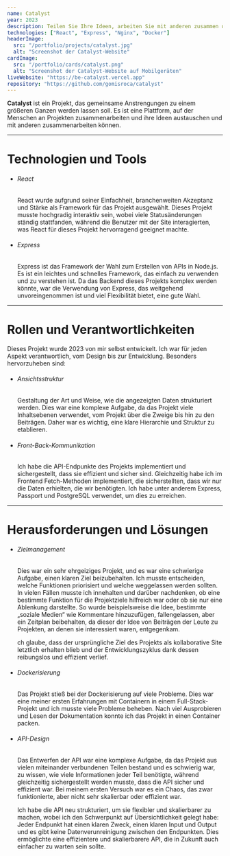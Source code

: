 ```yaml
---
name: Catalyst
year: 2023
description: Teilen Sie Ihre Ideen, arbeiten Sie mit anderen zusammen und bleiben Sie auf dem Laufenden.
technologies: ["React", "Express", "Nginx", "Docker"]
headerImage:
  src: "/portfolio/projects/catalyst.jpg"
  alt: "Screenshot der Catalyst-Website"
cardImage:
  src: "/portfolio/cards/catalyst.png"
  alt: "Screenshot der Catalyst-Website auf Mobilgeräten"
liveWebsite: "https://be-catalyst.vercel.app"
repository: "https://github.com/gomisroca/catalyst"
---
```


<strong>Catalyst</strong> ist ein Projekt, das gemeinsame Anstrengungen zu einem
größeren Ganzen werden lassen soll. Es ist eine Plattform, auf der Menschen an
Projekten zusammenarbeiten und ihre Ideen austauschen und mit anderen
zusammenarbeiten können.

<hr />

<h1 class="text-2xl">Technologien und Tools</h1>
<ul>
  <li>
    <h6 className="text-lg font-semibold">React</h6>
    <p>
      React wurde aufgrund seiner Einfachheit, branchenweiten Akzeptanz und
      Stärke als Framework für das Projekt ausgewählt. Dieses Projekt musste
      hochgradig interaktiv sein, wobei viele Statusänderungen ständig
      stattfanden, während die Benutzer mit der Site interagierten, was React
      für dieses Projekt hervorragend geeignet machte.
    </p>
  </li>
  <li>
    <h6 className="text-lg font-semibold">Express</h6>
    <p>
      Express ist das Framework der Wahl zum Erstellen von APIs in Node.js. Es
      ist ein leichtes und schnelles Framework, das einfach zu verwenden und zu
      verstehen ist. Da das Backend dieses Projekts komplex werden könnte, war
      die Verwendung von Express, das weitgehend unvoreingenommen ist und viel
      Flexibilität bietet, eine gute Wahl.
    </p>
  </li>
</ul>

<hr />

<h1 class="text-2xl">Rollen und Verantwortlichkeiten</h1>
Dieses Projekt wurde 2023 von mir selbst entwickelt. Ich war für jeden Aspekt
verantwortlich, vom Design bis zur Entwicklung. Besonders hervorzuheben sind:
<ul>
  <li>
    <h6 className="text-lg font-semibold">Ansichtsstruktur</h6>
    <p>
      Gestaltung der Art und Weise, wie die angezeigten Daten strukturiert
      werden. Dies war eine komplexe Aufgabe, da das Projekt viele Inhaltsebenen
      verwendet, vom Projekt über die Zweige bis hin zu den Beiträgen. Daher war
      es wichtig, eine klare Hierarchie und Struktur zu etablieren.
    </p>
  </li>
  <li>
    <h6 className="text-lg font-semibold">Front-Back-Kommunikation</h6>
    <p>
      Ich habe die API-Endpunkte des Projekts implementiert und sichergestellt,
      dass sie effizient und sicher sind. Gleichzeitig habe ich im Frontend
      Fetch-Methoden implementiert, die sicherstellten, dass wir nur die Daten
      erhielten, die wir benötigten. Ich habe unter anderem Express, Passport
      und PostgreSQL verwendet, um dies zu erreichen.
    </p>
  </li>
</ul>

<hr />

<h1 class="text-2xl">Herausforderungen und Lösungen</h1>
<ul>
  <li>
    <h6 className="text-lg font-semibold">Zielmanagement</h6>
    <p>
      Dies war ein sehr ehrgeiziges Projekt, und es war eine schwierige Aufgabe,
      einen klaren Ziel beizubehalten. Ich musste entscheiden, welche Funktionen
      priorisiert und welche weggelassen werden sollten. In vielen Fällen musste
      ich innehalten und darüber nachdenken, ob eine bestimmte Funktion für die
      Projektziele hilfreich war oder ob sie nur eine Ablenkung darstellte. So
      wurde beispielsweise die Idee, bestimmte „soziale Medien“ wie Kommentare
      hinzuzufügen, fallengelassen, aber ein Zeitplan beibehalten, da dieser der
      Idee von Beiträgen der Leute zu Projekten, an denen sie interessiert
      waren, entgegenkam.
    </p>
    <p>
      ch glaube, dass der ursprüngliche Ziel des Projekts als kollaborative Site
      letztlich erhalten blieb und der Entwicklungszyklus dank dessen
      reibungslos und effizient verlief.
    </p>
  </li>
  <li>
    <h6 className="text-lg font-semibold">Dockerisierung</h6>
    <p>
      Das Projekt stieß bei der Dockerisierung auf viele Probleme. Dies war eine
      meiner ersten Erfahrungen mit Containern in einem Full-Stack-Projekt und
      ich musste viele Probleme beheben. Nach viel Ausprobieren und Lesen der
      Dokumentation konnte ich das Projekt in einen Container packen.
    </p>
  </li>
  <li>
    <h6 className="text-lg font-semibold">API-Design</h6>
    <p>
      Das Entwerfen der API war eine komplexe Aufgabe, da das Projekt aus vielen
      miteinander verbundenen Teilen bestand und es schwierig war, zu wissen,
      wie viele Informationen jeder Teil benötigte, während gleichzeitig
      sichergestellt werden musste, dass die API sicher und effizient war. Bei
      meinem ersten Versuch war es ein Chaos, das zwar funktionierte, aber nicht
      sehr skalierbar oder effizient war.
    </p>
    <p>
      Ich habe die API neu strukturiert, um sie flexibler und skalierbarer zu
      machen, wobei ich den Schwerpunkt auf Übersichtlichkeit gelegt habe: Jeder
      Endpunkt hat einen klaren Zweck, einen klaren Input und Output und es gibt
      keine Datenverunreinigung zwischen den Endpunkten. Dies ermöglichte eine
      effizientere und skalierbarere API, die in Zukunft auch einfacher zu
      warten sein sollte.
    </p>
  </li>
</ul>
